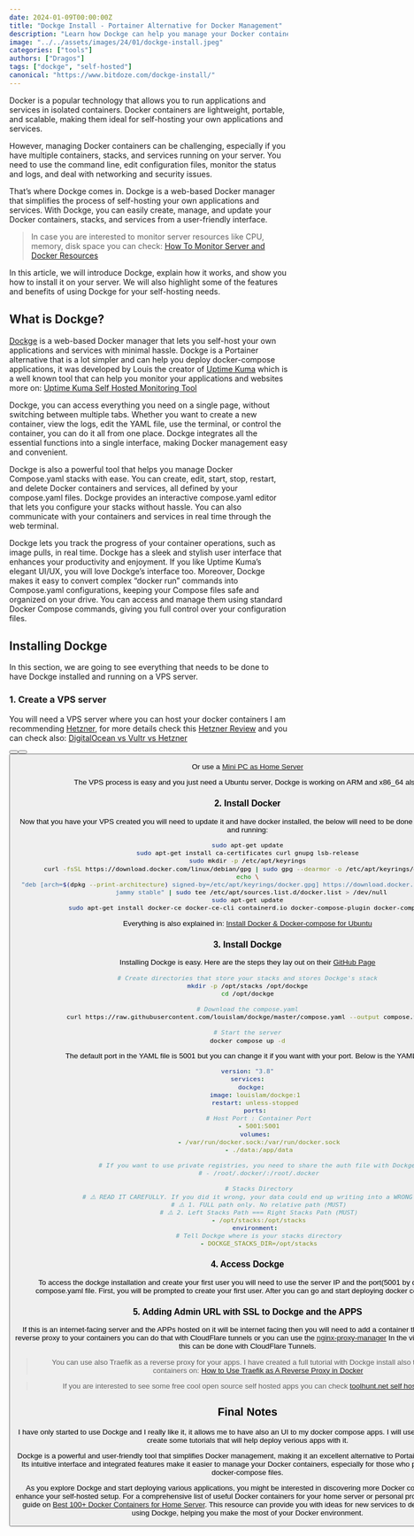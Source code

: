 ```yaml
---
date: 2024-01-09T00:00:00Z
title: "Dockge Install - Portainer Alternative for Docker Management"
description: "Learn how Dockge can help you manage your Docker containers, stacks, and services with ease. Dockge is a web-based Docker manager that lets you self-host your own applications and services with minimal hassle."
image: "../../assets/images/24/01/dockge-install.jpeg"
categories: ["tools"]
authors: ["Dragos"]
tags: ["dockge", "self-hosted"]
canonical: "https://www.bitdoze.com/dockge-install/"
---
```



Docker is a popular technology that allows you to run applications and services in isolated containers. Docker containers are lightweight, portable, and scalable, making them ideal for self-hosting your own applications and services.

However, managing Docker containers can be challenging, especially if you have multiple containers, stacks, and services running on your server. You need to use the command line, edit configuration files, monitor the status and logs, and deal with networking and security issues.

That’s where Dockge comes in. Dockge is a web-based Docker manager that simplifies the process of self-hosting your own applications and services. With Dockge, you can easily create, manage, and update your Docker containers, stacks, and services from a user-friendly interface.

> In case you are interested to monitor server resources like CPU, memory, disk space you can check: [How To Monitor Server and Docker Resources](https://www.bitdoze.com/sever-monitoring/)

In this article, we will introduce Dockge, explain how it works, and show you how to install it on your server. We will also highlight some of the features and benefits of using Dockge for your self-hosting needs.

## What is Dockge?

[Dockge](https://github.com/louislam/dockge) is a web-based Docker manager that lets you self-host your own applications and services with minimal hassle. Dockge is a Portainer alternative that is a lot simpler and can help you deploy docker-compose applications, it was developed by Louis the creator of [Uptime Kuma](https://github.com/louislam/uptime-kuma) which is a well known tool that can help you monitor your applications and websites more on: [Uptime Kuma Self Hosted Monitoring Tool](https://www.bitdoze.com/uptime-kuma-tool/)

<Picture
  src={imag1}
  alt="Dockge UI"
/>

Dockge, you can access everything you need on a single page, without switching between multiple tabs. Whether you want to create a new container, view the logs, edit the YAML file, use the terminal, or control the container, you can do it all from one place. Dockge integrates all the essential functions into a single interface, making Docker management easy and convenient.

Dockge is also a powerful tool that helps you manage Docker Compose.yaml stacks with ease. You can create, edit, start, stop, restart, and delete Docker containers and services, all defined by your compose.yaml files. Dockge provides an interactive compose.yaml editor that lets you configure your stacks without hassle. You can also communicate with your containers and services in real time through the web terminal.

Dockge lets you track the progress of your container operations, such as image pulls, in real time. Dockge has a sleek and stylish user interface that enhances your productivity and enjoyment. If you like Uptime Kuma’s elegant UI/UX, you will love Dockge’s interface too. Moreover, Dockge makes it easy to convert complex “docker run” commands into Compose.yaml configurations, keeping your Compose files safe and organized on your drive. You can access and manage them using standard Docker Compose commands, giving you full control over your configuration files.

<Picture
  src={imag2}
  alt="Dockge Container"
/>

## Installing Dockge

In this section, we are going to see everything that needs to be done to have Dockge installed and running on a VPS server.

<YouTubeEmbed url="https://www.youtube.com/embed/ouyOyAqRDyI" label="Dockge" />

### 1. Create a VPS server

You will need a VPS server where you can host your docker containers I am recommending [Hetzner](https://go.bitdoze.com/hetzner), for more details check this [Hetzner Review](https://www.wpdoze.com/hetzner-cloud-review/) and you can check also: [DigitalOcean vs Vultr vs Hetzner](https://www.wpdoze.com/digitalocean-vs-vultr-vs-hetzner/)

<Button link="https://go.bitdoze.com/do" text="DigitalOcean $100 Free" />
<Button link="https://go.bitdoze.com/vultr" text="Vultr $100 Free" />
<Button link="https://go.bitdoze.com/hetzner" text="Hetzner €⁠20 Free" />

Or use a [Mini PC as Home Server](https://www.bitdoze.com/best-mini-pc-home-server/)

The VPS process is easy and you just need a Ubuntu server, Dockge is working on ARM and x86_64 also.

### 2. Install Docker

Now that you have your VPS created you will need to update it and have docker installed, the below will need to be done to have docker UP and running:

```sh
sudo apt-get update
sudo apt-get install ca-certificates curl gnupg lsb-release
sudo mkdir -p /etc/apt/keyrings
curl -fsSL https://download.docker.com/linux/debian/gpg | sudo gpg --dearmor -o /etc/apt/keyrings/docker.gpg
echo \
  "deb [arch=$(dpkg --print-architecture) signed-by=/etc/apt/keyrings/docker.gpg] https://download.docker.com/linux/ubuntu \
  jammy stable" | sudo tee /etc/apt/sources.list.d/docker.list > /dev/null
sudo apt-get update
sudo apt-get install docker-ce docker-ce-cli containerd.io docker-compose-plugin docker-compose
```

Everything is also explained in: [Install Docker & Docker-compose for Ubuntu](https://www.bitdoze.com/install-docker-ubuntu-arm/)

### 3. Install Dockge

Installing Dockge is easy. Here are the steps they lay out on their [GitHub Page](https://github.com/louislam/dockge?l#basic)

```sh
# Create directories that store your stacks and stores Dockge's stack
mkdir -p /opt/stacks /opt/dockge
cd /opt/dockge

# Download the compose.yaml
curl https://raw.githubusercontent.com/louislam/dockge/master/compose.yaml --output compose.yaml

# Start the server
docker compose up -d
```

The default port in the YAML file is 5001 but you can change it if you want with your port. Below is the YAML file:

```yaml
version: "3.8"
services:
  dockge:
    image: louislam/dockge:1
    restart: unless-stopped
    ports:
      # Host Port : Container Port
      - 5001:5001
    volumes:
      - /var/run/docker.sock:/var/run/docker.sock
      - ./data:/app/data

      # If you want to use private registries, you need to share the auth file with Dockge:
      # - /root/.docker/:/root/.docker

      # Stacks Directory
      # ⚠️ READ IT CAREFULLY. If you did it wrong, your data could end up writing into a WRONG PATH.
      # ⚠️ 1. FULL path only. No relative path (MUST)
      # ⚠️ 2. Left Stacks Path === Right Stacks Path (MUST)
      - /opt/stacks:/opt/stacks
    environment:
      # Tell Dockge where is your stacks directory
      - DOCKGE_STACKS_DIR=/opt/stacks
```

### 4. Access Dockge

To access the dockge installation and create your first user you will need to use the server IP and the port(5001 by default) in the compose.yaml file. First, you will be prompted to create your first user. After you can go and start deploying docker compose apps.

<Picture
  src={imag3}
  alt="Dockge Add Compose"
/>

### 5. Adding Admin URL with SSL to Dockge and the APPS

If this is an internet-facing server and the APPs hosted on it will be internet facing then you will need to add a container that is handling the reverse proxy to your containers you can do that with CloudFlare tunnels or you can use the [nginx-proxy-manager](https://nginxproxymanager.com/)
In the video we will see how this can be done with CloudFlare Tunnels.

> You can use also Traefik as a reverse proxy for your apps. I have created a full tutorial with Dockge install also to manage your containers on: [How to Use Traefik as A Reverse Proxy in Docker](https://www.bitdoze.com/traefik-proxy-docker/)

> If you are interested to see some free cool open source self hosted apps you can check [toolhunt.net self hosted section](https://toolhunt.net/sh/).


## Final Notes

I have only started to use Dockge and I really like it, it allows me to have also an UI to my docker compose apps. I will use it starting now and create some tutorials that will help deploy verious apps with it.

Dockge is a powerful and user-friendly tool that simplifies Docker management, making it an excellent alternative to Portainer for many users. Its intuitive interface and integrated features make it easier to manage your Docker containers, especially for those who prefer working with docker-compose files.

As you explore Dockge and start deploying various applications, you might be interested in discovering more Docker containers that can enhance your self-hosted setup. For a comprehensive list of useful Docker containers for your home server or personal projects, check out our guide on [Best 100+ Docker Containers for Home Server](https://www.bitdoze.com/docker-containers-home-server/). This resource can provide you with ideas for new services to deploy and manage using Dockge, helping you make the most of your Docker environment.
